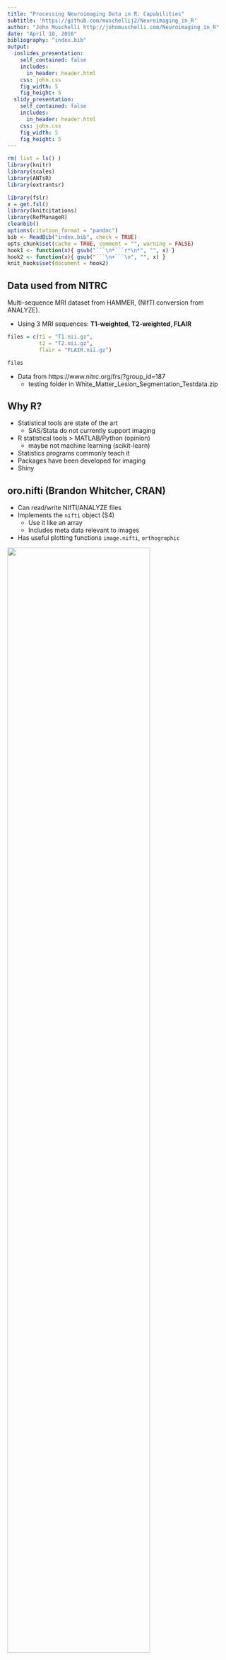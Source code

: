 ```yaml
---
title: "Processing Neuroimaging Data in R: Capabilities"
subtitle: 'https://github.com/muschellij2/Neuroimaging_in_R'
author: "John Muschelli http://johnmuschelli.com/Neuroimaging_in_R"
date: "April 10, 2016"
bibliography: "index.bib"
output:
  ioslides_presentation:
    self_contained: false
    includes:
      in_header: header.html
    css: john.css
    fig_width: 5
    fig_height: 5
  slidy_presentation:
    self_contained: false
    includes:
      in_header: header.html
    css: john.css
    fig_width: 5
    fig_height: 5
---
```



```r
rm( list = ls() )
library(knitr)
library(scales)
library(ANTsR)
library(extrantsr)

library(fslr)
x = get.fsl()
library(knitcitations)
library(RefManageR)
cleanbib()
options(citation_format = "pandoc")
bib <- ReadBib("index.bib", check = TRUE)
opts_chunk$set(cache = TRUE, comment = "", warning = FALSE)
hook1 <- function(x){ gsub("```\n*```r*\n*", "", x) }
hook2 <- function(x){ gsub("```\n+```\n", "", x) }
knit_hooks$set(document = hook2)
```

## Data used from NITRC

Multi-sequence MRI dataset from HAMMER, (NIfTI conversion from ANALYZE).  

- Using 3 MRI sequences: **T1-weighted, T2-weighted, FLAIR**

```r
files = c(t1 = "T1.nii.gz",
          t2 = "T2.nii.gz",
          flair = "FLAIR.nii.gz")
```

```r
files
```

- Data from https://www.nitrc.org/frs/?group_id=187 
    - testing folder in White_Matter_Lesion_Segmentation_Testdata.zip


## Why R?

- Statistical tools are state of the art
    - SAS/Stata do not currently support imaging 
- R statistical tools > MATLAB/Python (opinion)
    - maybe not machine learning (scikit-learn)
- Statistics programs commonly teach it
- Packages have been developed for imaging
- Shiny


## oro.nifti (Brandon Whitcher, CRAN)

- Can read/write NIfTI/ANALYZE files
- Implements the `nifti` object (S4)
    - Use it like an array
    - Includes meta data relevant to images
- Has useful plotting functions `image.nifti`, `orthographic`

<div class = "left-half">
<img src="myproc_files/figure-html/image-1.png" style="width:80%">
</div>
<div class = "right-half">
<img src="myproc_files/figure-html/ortho-1.png" style="width:100%">
</div>

## fslr (me, CRAN)

- Relies **heavily** on the `nifti` object
- Wraps FSL - a popular neuroimaging suite
    - `fslmaths` - image manipulation
    - `fslstats` - image statistics
    - `fslbet` - brain extraction/skull stripping
- Adds some plotting functionality `ortho2`, `double_ortho`

<img src="myproc_files/figure-html/bias_double-1.png" style="width:38%">



## Basics: Read in the Files!

fslr: `readnii` wraps `oro.nifti::readNIfTI`:
```r
library(fslr)
base_t1 = readnii(files["t1"])
print(base_t1)
```

```r
base_t1 = robust_window(base_t1)
```

```r
smooth = fslsmooth(base_t1, sigma = 5)
ortho2(smooth, NA.x = TRUE, crosshairs = FALSE, add.orient = FALSE)
```


## Orthographic View

```r
library(fslr)
ortho2(base_t1)
```

## Image Slices

```r
image(base_t1, z = 55, plot.type = "single")
```

```r
q = quantile(c(base_t1), probs = 0.9)
human_mask = base_t1 > q

dd = dropEmptyImageDimensions(
  human_mask, 
  other.imgs = list(ss = base_t1))
ss = dd$other.imgs
ss = robust_window(ss, probs = c(0, .99))
z = floor(dim(ss)[3]/2)
i = ss[,,z]
bad = colSums(i > q)
i = i[, bad > 0]
bad = rowSums(i > q)
i = i[bad > 0, ]
i = copyNIfTIHeader(ss, i)
image(i, z = 1, plot.type = "single")
rm(list=c("ss", "z", "dd"))
```



## ANTsR (Brian Avants, GitHub)

Located at https://github.com/stnava/ANTsR

- Re-implements ANTs **within R**
    - Implemented in ITK/C++ (fast)
    - actively maintained (sometimes lacking documentation)
- N3/N4 Inhomogeneity correction
- Registration (Rigid, Affine, Non-linear Diffeomorphic)
- Reads/writes data using pointers (not in memory)
    - not as intuitive/not exactly array-like


## extrantsr ("extra ANTsR", me, GitHub)

Located at https://github.com/muschelli2/extrantsr

- Wraps `ANTsR` functionality
    - Allows `nifti` object use
    - Has `ants2oro` conversion for ANTs images to `nifti`
- Adds commonly done pipelines for neuroimaging
- I use this heavily for my imaging analyses
 
 
## Bias Field Correction

ANTsR/extrantsr - remove image inhomogeneities

- **`extrantsr::bias_correct`** calls `ANTsR::n4BiasFieldCorrection` [@tustison_n4itk_2010]
    - EM-like, assumes bias is smooth over space, log transforms the data

```r
library(extrantsr)
n4_t1 = bias_correct(file = base_t1, correction = "N4", retimg = TRUE)
```


## Bias Field Correction: Results

- **`fslr::double_ortho`** shows side-by-side images
```r
q = quantile(c(base_t1), probs = 0.9)
human_mask = base_t1 > q

dd = dropEmptyImageDimensions(
  human_mask, 
  other.imgs = list(ss = base_t1, n4 = n4_t1))
dd = dd$other.imgs
ss = robust_window(dd$ss, probs = c(0, .99))
n4 = robust_window(dd$n4, probs = c(0, .99))
double_ortho(ss, n4, NA.x = TRUE, add.orient = FALSE, crosshairs = FALSE)
rm(list=c("ss"))
```

## Ratio shows Intensities Changes
```r
ratio = finite_img(n4_t1 / base_t1)
ortho2(n4_t1, ratio, col.y = alpha(hotmetal(), 0.75))
```

```r
ratio = finite_img(dd$n4 / dd$ss)
ratio = robust_window(ratio)
ortho2(n4, ratio, col.y = alpha(hotmetal(), 0.75), add.orient = FALSE, crosshairs = FALSE)
```


## Skull Stripping: FSL BET `r #citep("smith_fast_2002")`

```r
t1_skull_stripped = fslbet(n4_t1, outfile = "SS_Image")
```
```r
dd = dropEmptyImageDimensions(t1_skull_stripped)
dd = robust_window(dd, probs = c(0, .99))
ortho2(dd, NA.x = TRUE, crosshairs = FALSE, add.orient = FALSE)
```





## Re-remove bias field (N4-right)

```r
n4_ss = bias_correct(t1_skull_stripped, correction = "N4", mask = t1_skull_stripped > 0)
```


```r
dd = dropEmptyImageDimensions(
  t1_skull_stripped > 0, 
  other.imgs = list(ss = t1_skull_stripped, n4 = n4_ss))
dd = dd$other.imgs
dd$ss = robust_window(dd$ss, probs = c(0, .99))
dd$n4 = robust_window(dd$n4, probs = c(0, .99))
double_ortho(dd$ss, dd$n4, NA.x = TRUE, crosshairs = FALSE, add.orient = FALSE)
```

## Re-remove bias field: Ratio

```r
ratio = finite_img(dd$n4 / dd$ss)
ratio = robust_window(ratio)
ortho2(dd$n4, ratio, col.y = alpha(hotmetal(), 0.75), crosshairs = FALSE, add.orient = FALSE)
```

## Tissue-Class Segmentation

ANTsR/extrantsr: uses Atropos [@atropos]

```r
tissue_seg = otropos(a = t1_skull_stripped, x = t1_skull_stripped > 0)
```



```r
dd = dropEmptyImageDimensions(
  t1_skull_stripped > 0, 
  other.imgs = list(ss = t1_skull_stripped, seg = tissue_seg$segmentation))
dd = dd$other.imgs
dd$ss = robust_window(dd$ss, probs = c(0, .99))
ortho2(dd$ss, dd$seg, col.y = alpha(hotmetal(), 0.5), crosshairs = FALSE, add.orient = FALSE)
```

```r
double_ortho(dd$ss, dd$seg, crosshairs = FALSE, add.orient = FALSE)
```


## Rigid-Body Registration

- `extrantsr::registration` (wraps `antsRegistration`)

<img src="Reg_Figure_Option1_short_within2.png" style="width:70%">


```r
n4_flair = bias_correct(files["flair"], correction = "N4", retimg = TRUE)
n4_t2 = bias_correct(files["t2"], correction = "N4", retimg = TRUE)
```

## Rigid-Body Registration

```r
ants_reg_flair = registration(filename = n4_flair, 
  template.file = n4_t1, typeofTransform = "Rigid")
```

```r
output = "reg0GenericAffine.mat"
file.copy(ants_reg_flair$fwdtransforms, output, overwrite = TRUE)
ants_reg_flair$fwdtransforms = output
```

```r
flair = mask_img( ants_reg_flair$outfile, t1_skull_stripped > 0)
dd = dropEmptyImageDimensions(t1_skull_stripped > 0,
                              other.imgs = list(t1 = t1_skull_stripped, flair = flair))$other.imgs
dd = lapply(dd, robust_window, probs = c(0, .99))
t1_image = dd$t1
flair_image = dd$flair
```

```r
double_ortho(t1_image, flair_image)
```

## Joint Distribution of FLAIR and T1

```r
library(ggplot2)
set.seed(20160405)
library(RColorBrewer)
rf <- colorRampPalette(rev(brewer.pal(11,'Spectral')))
r <- rf(32)
transparent_legend =  theme(
  legend.background = element_rect(fill = "transparent"),
  legend.key = element_rect(fill = "transparent", 
                            color = "transparent")
)
df = data.frame(t1 = t1_skull_stripped[ t1_skull_stripped > 0 ],
                flair = ants_reg_flair$outfile[ t1_skull_stripped > 0 ],
                stringsAsFactors = FALSE)
s = df[ sample(nrow(df), size = 2e5), ]
q = qplot(t1, flair, data = s, geom = "bin2d", bins = 100) + 
  scale_fill_gradientn(colours = r, name = "# Voxels") + 
  geom_smooth(se = FALSE, colour = "red") + 
  theme_grey(base_size = 25) + labs(x = "T1 Intensity (a.u.)", y = "FLAIR Intensity (a.u.)") 
q = q + theme(legend.position = c(0.91, 0.52), 
              legend.key.height = unit(.12, units = "npc") ) + 
  transparent_legend
print(q)
```



## Non-linear Registration: T1 to MNI

<img src="Reg_Figure_Option1_nonlinear_short.png" style="width:80%">

```r
brain = mni_img(mm = "1", brain = TRUE)
img = brain > 0
orig_img = mni_img()
filler = function(img, kdim = c(20, 20, 20)){
    filled = img %>% 
    zero_pad(kdim = kdim) %>% 
    oMath("MD", 7, retfile = TRUE) %>% 
    oMath("ME", 7, retfile = FALSE) %>% 
    zero_pad(kdim = kdim, invert = TRUE) 

}
filled = filler(img)

# template.file = mni_fname(mm = "1", brain = TRUE)
# 
# template.file = readnii(template.file)
template.file = mask_img(orig_img, filled)

# template.mask = gsub("[.]nii", "_mask.nii", mni_fname(mm = "1", brain = TRUE))
# template.mask = readnii(template.mask)

template.mask = filled

template.file = dropEmptyImageDimensions(template.mask, 
                                         other.imgs = template.file)
template.mask = template.file$outimg
template.file = template.file$other.imgs
ss_t1_to_mni = registration(
  filename = t1_skull_stripped, 
  template.file = template.file, 
  typeofTransform = "SyN", remove.warp = FALSE,
  outprefix = "temp")
```

```r
template.file = fslr::mni_fname(mm = "1", brain = TRUE)
ss_t1_to_mni = registration(filename = t1_skull_stripped, 
  template.file = template.file, typeofTransform = "SyN")
```


- Uses Symmetric Normalization (SyN) [@avants_symmetric_2008]



## Non-linear Registration Results
```r
outfile = mask_img(ss_t1_to_mni$outfile, template.mask)
double_ortho(template.file, outfile)
```




## Functional MRI Processing
- `fsl_slicetimer` - slice timing correction
- `ANTsR::preprocessfMRI` 
- `fmri`/`AnalyzeFMRI`
- `spm12r` 
    - slice timing correction
    - realignment - get motion correction parameters
    - co-registration
    - segmentation/normalization to a template


# What Else Do We Need?

## Bibliography


